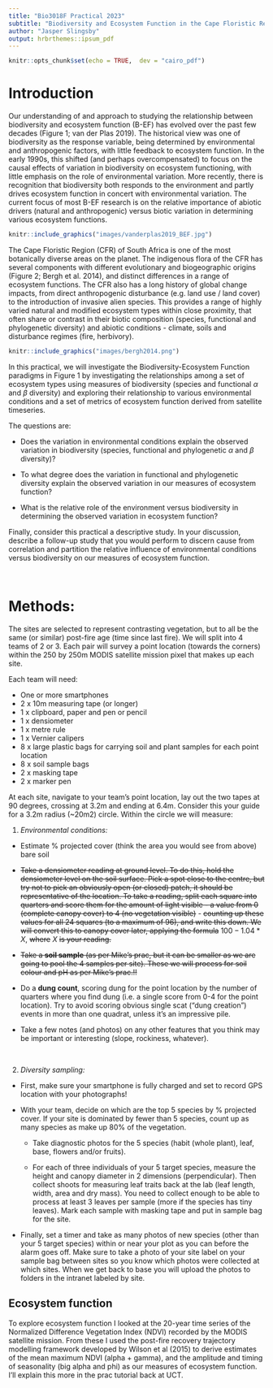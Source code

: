 ```yaml
---
title: "Bio3018F Practical 2023"
subtitle: "Biodiversity and Ecosystem Function in the Cape Floristic Region"
author: "Jasper Slingsby"
output: hrbrthemes::ipsum_pdf
---
```


```r
knitr::opts_chunk$set(echo = TRUE,  dev = "cairo_pdf")
```

# Introduction

Our understanding of and approach to studying the relationship between biodiversity and ecosystem function (B-EF) has evolved over the past few decades (Figure 1; van der Plas 2019). The historical view was one of biodiversity as the response variable, being determined by environmental and anthropogenic factors, with little feedback to ecosystem function. In the early 1990s, this shifted (and perhaps overcompensated) to focus on the causal effects of variation in biodiversity on ecosystem functioning, with little emphasis on the role of environmental variation. More recently, there is recognition that biodiversity both responds to the environment and partly drives ecosystem function in concert with environmental variation. The current focus of most B-EF research is on the relative importance of abiotic drivers (natural and anthropogenic) versus biotic variation in determining various ecosystem functions.

```r
knitr::include_graphics("images/vanderplas2019_BEF.jpg")
```

The Cape Floristic Region (CFR) of South Africa is one of the most botanically diverse areas on the planet. The indigenous flora of the CFR has several components with different evolutionary and biogeographic origins (Figure 2; Bergh et al. 2014), and distinct differences in a range of ecosystem functions. The CFR also has a long history of global change impacts, from direct anthropogenic disturbance (e.g. land use / land cover) to the introduction of invasive alien species. This provides a range of highly varied natural and modified ecosystem types within close proximity, that often share or contrast in their biotic composition (species, functional and phylogenetic diversity) and abiotic conditions - climate, soils and disturbance regimes (fire, herbivory).

```r
knitr::include_graphics("images/bergh2014.png")
```

In this practical, we will investigate the Biodiversity-Ecosystem Function paradigms in Figure 1 by investigating the relationships among a set of ecosystem types using measures of biodiversity (species and functional $\alpha$ and $\beta$ diversity) and exploring their relationship to various environmental conditions and a set of metrics of ecosystem function derived from satellite timeseries.

The questions are:

-   Does the variation in environmental conditions explain the observed variation in biodiversity (species, functional and phylogenetic $\alpha$ and $\beta$ diversity)?

-   To what degree does the variation in functional and phylogenetic diversity explain the observed variation in our measures of ecosystem function?

-   What is the relative role of the environment versus biodiversity in determining the observed variation in ecosystem function?

Finally, consider this practical a descriptive study. In your discussion, describe a follow-up study that you would perform to discern cause from correlation and partition the relative influence of environmental conditions versus biodiversity on our measures of ecosystem function.

<br>

# Methods:

The sites are selected to represent contrasting vegetation, but to all be the same (or similar) post-fire age (time since last fire). We will split into 4 teams of 2 or 3. Each pair will survey a point location (towards the corners) within the 250 by 250m MODIS satellite mission pixel that makes up each site.

Each team will need:

-   One or more smartphones
-   2 x 10m measuring tape (or longer)
-   1 x clipboard, paper and pen or pencil
-   1 x densiometer
-   1 x metre rule
-   1 x Vernier calipers
-   8 x large plastic bags for carrying soil and plant samples for each point location
-   8 x soil sample bags
-   2 x masking tape
-   2 x marker pen

At each site, navigate to your team's point location, lay out the two tapes at 90 degrees, crossing at 3.2m and ending at 6.4m. Consider this your guide for a 3.2m radius (\~20m2) circle. Within the circle we will measure:

1.  *Environmental conditions:*

-   Estimate % projected cover (think the area you would see from above) bare soil

-   ~~Take a densiometer reading at ground level. To do this, hold the densiometer level on the soil surface. Pick a spot close to the centre, but try not to pick an obviously open (or closed) patch, it should be representative of the location. To take a reading, split each square into quarters and score them for the amount of light visible - a value from 0 (complete canopy cover) to 4 (no vegetation visible)~~ - ~~counting up these values for all 24 squares (to a maximum of 96), and write this down. We will convert this to canopy cover later, applying the formula~~ $100 - 1.04*X$, ~~where~~ $X$ ~~is your reading.~~

-   ~~Take a **soil sample** (as per Mike's prac, but it can be smaller as we are going to pool the 4 samples per site). These we will process for soil colour and pH as per Mike's prac.!!~~

-   Do a **dung count**, scoring dung for the point location by the number of quarters where you find dung (i.e. a single score from 0-4 for the point location). Try to avoid scoring obvious single scat ("dung creation") events in more than one quadrat, unless it's an impressive pile.

-   Take a few notes (and photos) on any other features that you think may be important or interesting (slope, rockiness, whatever).

<br>

2.  *Diversity sampling:*

-   First, make sure your smartphone is fully charged and set to record GPS location with your photographs!

-   With your team, decide on which are the top 5 species by % projected cover. If your site is dominated by fewer than 5 species, count up as many species as make up 80% of the vegetation.

    -   Take diagnostic photos for the 5 species (habit (whole plant), leaf, base, flowers and/or fruits).

    -   For each of three individuals of your 5 target species, measure the height and canopy diameter in 2 dimensions (perpendicular). Then collect shoots for measuring leaf traits back at the lab (leaf length, width, area and dry mass). You need to collect enough to be able to process at least 3 leaves per sample (more if the species has tiny leaves). Mark each sample with masking tape and put in sample bag for the site.

-   Finally, set a timer and take as many photos of new species (other than your 5 target species) within or near your plot as you can before the alarm goes off. Make sure to take a photo of your site label on your sample bag between sites so you know which photos were collected at which sites. When we get back to base you will upload the photos to folders in the intranet labeled by site.

## Ecosystem function

To explore ecosystem function I looked at the 20-year time series of the Normalized Difference Vegetation Index (NDVI) recorded by the MODIS satellite mission. From these I used the post-fire recovery trajectory modelling framework developed by Wilson et al (2015) to derive estimates of the mean maximum NDVI (alpha + gamma), and the amplitude and timing of seasonality (big alpha and phi) as our measures of ecosystem function. I'll explain this more in the prac tutorial back at UCT.
